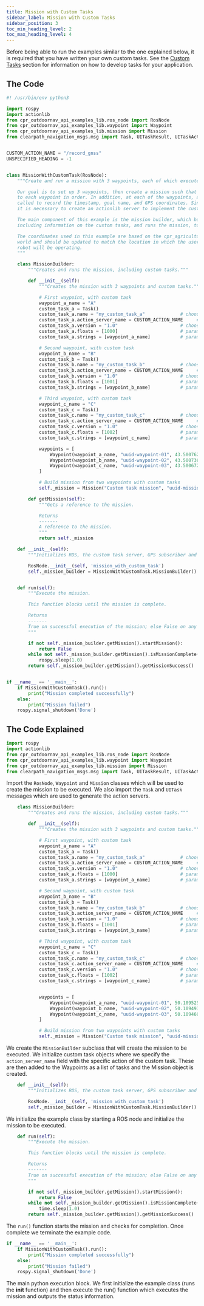 ```yaml
---
title: Mission with Custom Tasks
sidebar_label: Mission with Custom Tasks
sidebar_position: 3
toc_min_heading_level: 2
toc_max_heading_level: 4
---
```


Before being able to run the examples similar to the one explained below, it is required that you have written your own custom tasks. See the
[Custom Tasks](../../features/custom_tasks.mdx) section for information on how to develop tasks for your application.

## The Code

```python
#! /usr/bin/env python3

import rospy
import actionlib
from cpr_outdoornav_api_examples_lib.ros_node import RosNode
from cpr_outdoornav_api_examples_lib.waypoint import Waypoint
from cpr_outdoornav_api_examples_lib.mission import Mission
from clearpath_navigation_msgs.msg import Task, UITaskResult, UITaskAction


CUSTOM_ACTION_NAME = "/record_gnss"
UNSPECIFIED_HEADING = -1


class MissionWithCustomTask(RosNode):
    """Create and run a mission with 3 waypoints, each of which executes a custom task.

    Our goal is to set up 3 waypoints, then create a mission such that the robot drives
    to each waypoint in order. In addition, at each of the waypoints, a custom task will be
    called to record the timestamp, goal name, and GPS coordinates. Since this is a custom task,
    it is necessary to create an actionlib server to implement the custom task.

    The main component of this example is the mission builder, which builds up the set of goals,
    including information on the custom tasks, and runs the mission, to execute the custom task.

    The coordinates used in this example are based on the cpr_agriculture_gazebo
    world and should be updated to match the location in which the user's
    robot will be operating.
    """

    class MissionBuilder:
        """Creates and runs the mission, including custom tasks."""

        def __init__(self):
            """Creates the mission with 3 waypoints and custom tasks."""

            # First waypoint, with custom task
            waypoint_a_name = "A"
            custom_task_a = Task()
            custom_task_a.name = "my_custom_task_a"             # choose any name here
            custom_task_a.action_server_name = CUSTOM_ACTION_NAME     # must match server name
            custom_task_a.version = "1.0"                       # choose any version
            custom_task_a.floats = [1000]                       # param: unique ID
            custom_task_a.strings = [waypoint_a_name]           # param: goal name

            # Second waypoint, with custom task
            waypoint_b_name = "B"
            custom_task_b = Task()
            custom_task_b.name = "my_custom_task_b"             # choose any name here
            custom_task_b.action_server_name = CUSTOM_ACTION_NAME     # must match server name
            custom_task_b.version = "1.0"                       # choose any version
            custom_task_b.floats = [1001]                       # param: unique ID
            custom_task_b.strings = [waypoint_b_name]           # param: goal name

            # Third waypoint, with custom task
            waypoint_c_name = "C"
            custom_task_c = Task()
            custom_task_c.name = "my_custom_task_c"             # choose any name here
            custom_task_c.action_server_name = CUSTOM_ACTION_NAME     # must match server name
            custom_task_c.version = "1.0"                       # choose any version
            custom_task_c.floats = [1002]                       # param: unique ID
            custom_task_c.strings = [waypoint_c_name]           # param: goal name

            waypoints = [
                Waypoint(waypoint_a_name, "uuid-waypoint-01", 43.50076203007681, -80.546296281104, UNSPECIFIED_HEADING),
                Waypoint(waypoint_b_name, "uuid-waypoint-02", 43.50073600330896, -80.54621215801687, UNSPECIFIED_HEADING, [custom_task_b]),
                Waypoint(waypoint_c_name, "uuid-waypoint-03", 43.50067256664828, -80.5462159469465, UNSPECIFIED_HEADING, [custom_task_c]),
            ]

            # Build mission from two waypoints with custom tasks
            self._mission = Mission("Custom task mission", "uuid-mission-1", waypoints)

        def getMission(self):
            """Gets a reference to the mission.

            Returns
            -------
            A reference to the mission.
            """
            return self._mission

    def __init__(self):
        """Initializes ROS, the custom task server, GPS subscriber and mission."""

        RosNode.__init__(self, 'mission_with_custom_task')
        self._mission_builder = MissionWithCustomTask.MissionBuilder()


    def run(self):
        """Execute the mission.

        This function blocks until the mission is complete.

        Returns
        -------
        True on successful execution of the mission; else False on any error.
        """

        if not self._mission_builder.getMission().startMission():
            return False
        while not self._mission_builder.getMission().isMissionComplete():
            rospy.sleep(1.0)
        return self._mission_builder.getMission().getMissionSuccess()


if __name__ == '__main__':
    if MissionWithCustomTask().run():
        print("Mission completed successfully")
    else:
        print("Mission failed")
    rospy.signal_shutdown('Done')
```

## The Code Explained

```python
import rospy
import actionlib
from cpr_outdoornav_api_examples_lib.ros_node import RosNode
from cpr_outdoornav_api_examples_lib.waypoint import Waypoint
from cpr_outdoornav_api_examples_lib.mission import Mission
from clearpath_navigation_msgs.msg import Task, UITaskResult, UITaskAction
```

Import the `RosNode`, `Waypoint` and `Mission` classes which will be used to create the mission to be executed.
We also import the `Task` and `UITask` messages which are used to generate the action servers.

```python
    class MissionBuilder:
        """Creates and runs the mission, including custom tasks."""

        def __init__(self):
            """Creates the mission with 3 waypoints and custom tasks."""

            # First waypoint, with custom task
            waypoint_a_name = "A"
            custom_task_a = Task()
            custom_task_a.name = "my_custom_task_a"             # choose any name here
            custom_task_a.action_server_name = CUSTOM_ACTION_NAME     # must match server name
            custom_task_a.version = "1.0"                       # choose any version
            custom_task_a.floats = [1000]                       # param: unique ID
            custom_task_a.strings = [waypoint_a_name]           # param: goal name

            # Second waypoint, with custom task
            waypoint_b_name = "B"
            custom_task_b = Task()
            custom_task_b.name = "my_custom_task_b"             # choose any name here
            custom_task_b.action_server_name = CUSTOM_ACTION_NAME     # must match server name
            custom_task_b.version = "1.0"                       # choose any version
            custom_task_b.floats = [1001]                       # param: unique ID
            custom_task_b.strings = [waypoint_b_name]           # param: goal name

            # Third waypoint, with custom task
            waypoint_c_name = "C"
            custom_task_c = Task()
            custom_task_c.name = "my_custom_task_c"             # choose any name here
            custom_task_c.action_server_name = CUSTOM_ACTION_NAME     # must match server name
            custom_task_c.version = "1.0"                       # choose any version
            custom_task_c.floats = [1002]                       # param: unique ID
            custom_task_c.strings = [waypoint_c_name]           # param: goal name


            waypoints = [
                Waypoint(waypoint_a_name, "uuid-waypoint-01", 50.1095255, -97.3192484, UNSPECIFIED_HEADING, [custom_task_a]),
                Waypoint(waypoint_b_name, "uuid-waypoint-02", 50.1094938, -97.3191085, UNSPECIFIED_HEADING, [custom_task_b]),
                Waypoint(waypoint_c_name, "uuid-waypoint-03", 50.1094600, -97.3192100, UNSPECIFIED_HEADING, [custom_task_c]),
            ]

            # Build mission from two waypoints with custom tasks
            self._mission = Mission("Custom task mission", "uuid-mission-1", waypoints)
```

We create the `MissionBuilder` subclass that will create the mission to be executed. We initialize custom task objects
where we specify the `action_server_name` field with the specific action of the custom task. These are then added to the
Waypoints as a list of tasks and the Mission object is created.

```python
    def __init__(self):
        """Initializes ROS, the custom task server, GPS subscriber and mission."""

        RosNode.__init__(self, 'mission_with_custom_task')
        self._mission_builder = MissionWithCustomTask.MissionBuilder()
```

We initialize the example class by starting a ROS node and initialize the mission to be executed.

```python
    def run(self):
        """Execute the mission.

        This function blocks until the mission is complete.

        Returns
        -------
        True on successful execution of the mission; else False on any error.
        """

        if not self._mission_builder.getMission().startMission():
            return False
        while not self._mission_builder.getMission().isMissionComplete():
            time.sleep(1.0)
        return self._mission_builder.getMission().getMissionSuccess()
```

The `run()` function starts the mission and checks for completion. Once complete we terminate the example code.

```python
if __name__ == '__main__':
    if MissionWithCustomTask().run():
        print("Mission completed successfully")
    else:
        print("Mission failed")
    rospy.signal_shutdown('Done')
```

The main python execution block. We first initialize the example class (runs the **init** function) and then execute the run() function which
executes the mission and outputs the status information.

